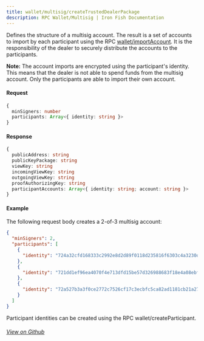 ```yaml
---
title: wallet/multisig/createTrustedDealerPackage
description: RPC Wallet/Multisig | Iron Fish Documentation
---
```


Defines the structure of a multisig account. The result is a set of accounts to import by each participant using the RPC [wallet/importAccount](https://ironfish.network/developers/documentation/rpc/wallet/import_account). It is the responsibility of the dealer to securely distribute the accounts to the participants.

**Note:** The account imports are encrypted using the participant's identity. This means that the dealer is not able to spend funds from the multisig account. Only the participants are able to import their own account. 

#### Request

```ts
{
  minSigners: number
  participants: Array<{ identity: string }>
}
```

#### Response

```ts
{
  publicAddress: string
  publicKeyPackage: string
  viewKey: string
  incomingViewKey: string
  outgoingViewKey: string
  proofAuthorizingKey: string
  participantAccounts: Array<{ identity: string; account: string }>
}
```

#### Example

The following request body creates a 2-of-3 multisig account:

```json
{
  "minSigners": 2,
  "participants": [
    {
      "identity": "724a32cfd168333c2992e8d2d89f0118d235816f6303c4a3230dbd9cca6bc21ab7e7d4afc348e4a7f9a11d71d1f1ed7fa4ec8545fa2e7831352f47a084d475602a80f316c9bc4b21984c9faf6ce4ca89e18c5146306fbe7ede7a796e800acb1e65778c05dfca0aec87f5b0efc311c092a274a3417fd4802807c362e1025bf6bd00"
    },
    {
      "identity": "721dd1ef96ea4070f4e713dfd15be57d326988683f18e4a08ebf7023f164bb0e9b38c3ced8230efe7c5cda03b84504f451c61699c47f2e30f884fefa008ab8650822cf05e5bc7a93f2a930d6f12645225451cdaae84ea202671982757b28c3a5728c088b35349ee77c9aacc8b515d7118311847fdf2115ecb8331145b0c3cd1201"
    },
    {
      "identity": "72a527b3a3f0ce2772c7526cf17c3ecbfc5ca82ad1181cb21a27e2c91484a721ffeae31f833af73a4ca2a0d1e08ecdfba9be56e14be97bec34435b3a97cd8d720c7686743c9f56a8733c5a4e636251555ea1a543621e4ed97081a9cb992bb256aef8febd8eeaa96527816071ee2f635b494a0ccd3d9b67fd2a1c129551b4f6160e"
    }
  ]
}
```

Participant identities can be created using the RPC wallet/createParticipant.

###### [View on Github](https://github.com/iron-fish/ironfish/blob/master/ironfish/src/rpc/routes/wallet/multisig/createTrustedDealerKeyPackage.ts)

